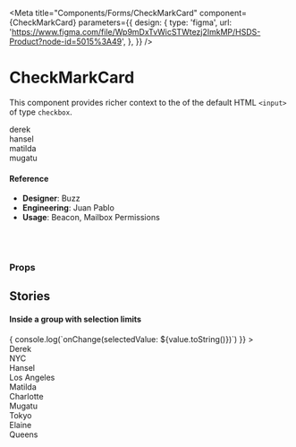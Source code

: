 
<Meta
  title="Components/Forms/CheckMarkCard"
  component={CheckMarkCard}
  parameters={{
    design: {
      type: 'figma',
      url:
        'https://www.figma.com/file/Wp9mDxTvWicSTWtezj2ImkMP/HSDS-Product?node-id=5015%3A49',
    },
  }}
/>

# CheckMarkCard

This component provides richer context to the of the default HTML `<input>` of type `checkbox`.

<Canvas>
  <Story name="default">
    <div>
      <CheckMarkCard label="Derek" value="derek">
        derek
      </CheckMarkCard>
      <br />
      <CheckMarkCard
        label="Hansel"
        value="hansel"
        disabled={boolean('disabled', true)}
      >
        hansel
      </CheckMarkCard>
      <br />
      <CheckMarkCard
        label="Matilda"
        value="matilda"
        checked={boolean('checked', true)}
      >
        matilda
      </CheckMarkCard>
      <br />
      <CheckMarkCard
        label="Mugatu"
        value="mugatu"
        withStatus={{
          status: 'locked',
          iconName: 'lock-closed',
          iconSize: '20',
          color: getColor('lavender.600'),
          tooltipText: 'This is locked, leave it alone',
        }}
      >
        mugatu
      </CheckMarkCard>
    </div>
  </Story>
</Canvas>

#### Reference

- **Designer**: Buzz
- **Engineering**: Juan Pablo
- **Usage**: Beacon, Mailbox Permissions

<br />
<br />

### Props

<ArgsTable of={CheckMarkCard} />

## Stories

#### Inside a group with selection limits

<Canvas>
  <Story name="inside group">
    <ChoiceGroup
      align="horizontal"
      isResponsive
      value={['matilda']}
      choiceMaxWidth="170px"
      choiceHeight="160px"
      multiSelectLimit={number('multiSelectLimit', 2)}
      onChange={value => {
        console.log(`onChange(selectedValue: ${value.toString()})`)
      }}
    >
      <CheckMarkCard label="Derek" value="derek">
        <Avatar size="xl" image={AvatarSpec.generate().image} name="Derek" />
        <div
          style={{
            fontSize: '14px',
            color: '#314351',
            margin: '14px 0 5px',
          }}
        >
          Derek
        </div>
        <div
          style={{
            color: '#93A1B0',
            fontSize: '13px',
          }}
        >
          NYC
        </div>
      </CheckMarkCard>
      <CheckMarkCard label="Hansel" value="hansel">
        <Avatar size="xl" image={AvatarSpec.generate().image} name="Hansel" />
        <div
          style={{
            fontSize: '14px',
            color: '#314351',
            margin: '14px 0 5px',
          }}
        >
          Hansel
        </div>
        <div
          style={{
            color: '#93A1B0',
            fontSize: '13px',
          }}
        >
          Los Angeles
        </div>
      </CheckMarkCard>
      <CheckMarkCard label="Matilda" value="matilda">
        <Avatar size="xl" image={AvatarSpec.generate().image} name="Matilda" />
        <div
          style={{
            fontSize: '14px',
            color: '#314351',
            margin: '14px 0 5px',
          }}
        >
          Matilda
        </div>
        <div
          style={{
            color: '#93A1B0',
            fontSize: '13px',
          }}
        >
          Charlotte
        </div>
      </CheckMarkCard>
      <CheckMarkCard label="Mugatu" value="mugatu" disabled>
        <Avatar size="xl" image={AvatarSpec.generate().image} name="Mugatu" />
        <div
          style={{
            fontSize: '14px',
            color: '#314351',
            margin: '14px 0 5px',
          }}
        >
          Mugatu
        </div>
        <div
          style={{
            color: '#93A1B0',
            fontSize: '13px',
          }}
        >
          Tokyo
        </div>
      </CheckMarkCard>
      <CheckMarkCard
        label="Elaine"
        value="elaine"
        withStatus={{
          status: 'locked',
          iconName: 'lock-closed',
          iconSize: '20',
          color: getColor('lavender.600'),
          tooltipText: 'This is locked, leave it alone',
        }}
      >
        <Avatar size="xl" image={AvatarSpec.generate().image} name="Elaine" />
        <div
          style={{
            fontSize: '14px',
            color: '#314351',
            margin: '14px 0 5px',
          }}
        >
          Elaine
        </div>
        <div
          style={{
            color: '#93A1B0',
            fontSize: '13px',
          }}
        >
          Queens
        </div>
      </CheckMarkCard>
    </ChoiceGroup>
  </Story>
</Canvas>
